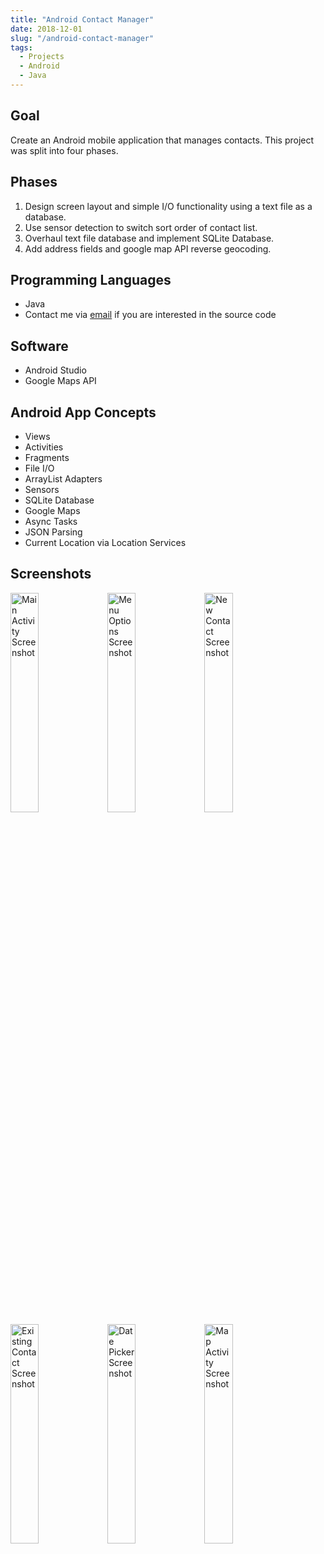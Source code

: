 ```yaml
---
title: "Android Contact Manager"
date: 2018-12-01
slug: "/android-contact-manager"
tags:
  - Projects
  - Android
  - Java
---
```


## Goal ##

Create an Android mobile application that manages contacts. This project was split into four phases.

## Phases ##

1. Design screen layout and simple I/O functionality using a text file as a database.
2. Use sensor detection to switch sort order of contact list.
3. Overhaul text file database and implement SQLite Database.
4. Add address fields and google map API reverse geocoding.

## Programming Languages ##

* Java
* Contact me via [email](mailto:me@victormao.com "me@victormao.com") if you are interested in the source code

## Software ##

* Android Studio
* Google Maps API

## Android App Concepts ##

* Views
* Activities
* Fragments
* File I/O
* ArrayList Adapters
* Sensors
* SQLite Database
* Google Maps
* Async Tasks
* JSON Parsing
* Current Location via Location Services

## Screenshots ##

<img src="./cm1.png" width="30%" alt="Main Activity Screenshot" />
<img src="./cm2.png" width="30%" alt="Menu Options Screenshot" />
<img src="./cm3.png" width="30%" alt="New Contact Screenshot" />

<img src="./cm4.png" width="30%" alt="Existing Contact Screenshot" />
<img src="./cm5.png" width="30%" alt="Date Picker Screenshot" />
<img src="./cm6.png" width="30%" alt="Map Activity Screenshot"/>